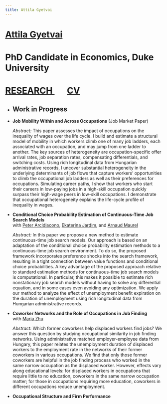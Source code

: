 ```yaml
---
title: Attila Gyetvai
---
```

<h1 class=name>   <a href="index.html" class=name> Attila Gyetvai </a> </h1>
<h1 class=affil>  PhD Candidate in Economics, Duke University </h1>
<h1 class=navbar> <a href="research.html" class=name> RESEARCH </a> &nbsp; &nbsp; &nbsp; <a href="CV_AttilaGyetvai.pdf" class=name> CV </a> </h1>

<!--
<ul>
  <li><h2>Working Papers</h2></li>
  <li>
  <p class=papertitle> <a href="ojs.pdf"><b><u>Job Mobility Within and Across Occupations</b></u></a> (Job Market Paper) </p>
  <p class=paperdet> <i> Abstract: </i> 
  This paper assesses the impact of occupations on the inequality of wages over the life cycle. 
  I build and estimate a structural model of mobility in which workers climb one of many job ladders, each associated with an occupation, and may jump from one ladder to another. 
  The key sources of heterogeneity are occupation-specific offer arrival rates, job separation rates, compensating differentials, and switching costs. 
  Using rich longitudinal data from Hungarian administrative records, I uncover substantial heterogeneity in the underlying determinants of job flows that capture workers' opportunities to climb the occupational job ladders as well as their preferences for occupations. 
  Simulating career paths, I show that workers who start their careers in low-paying jobs in a high-skill occupation quickly surpass their high-wage peers in low-skill occupations. 
  I demonstrate that occupational heterogeneity explains the life-cycle profile of inequality in wages. 
  </p> </li>
  
  <li> 
  <p class=papertitle> <a href="ccp-cont.pdf"><b><u>Conditional Choice Probability Estimation of Continuous-Time Job Search Models</u></b></a> </br>
  with <a href="http://public.econ.duke.edu/~psarcidi/">Peter Arcidiacono</a>, <a href="https://ekaterinajardim.com">Ekaterina Jardim</a>, and <a href="http://www.amaurel.net">Arnaud Maurel</a> </p>
  <p class=paperdet> <i> Abstract: </i> 
  In this paper we propose a new method to estimate continuous-time job search models. 
  Our approach is based on an adaptation of the conditional choice probability estimation methods to a continuous-time job search environment. 
  To do so, the proposed framework incorporates preference shocks into the search framework, resulting in a tight connection between value functions and conditional choice probabilities. 
  A key advantage of the proposed approach relative to standard estimation methods for continuous-time job search models is computational. 
  In particular, this makes it possible to estimate rich nonstationary job search models without having to solve any differential equation, and in some cases even avoiding any optimization. 
  We apply our method to analyze the effect of unemployment benefit expiration on the duration of unemployment using rich longitudinal data from Hungarian administrative records.
  </p> </li>
  
  <li> 
  <p class=papertitle> <a href="wn.pdf"><b><u>Coworker Networks and the Role of Occupations in Job Finding</u></b></a> </br>
  with <a href="http://www.mariazhu.com">Maria Zhu</a></p>
  <p class=paperdet> <i> Abstract: </i> 
  Which former coworkers help displaced workers find jobs? 
  We answer this question by studying occupational similarity in job finding networks. 
  Using administrative matched employer-employee data from Hungary, this paper relates the unemployment duration of displaced workers to the employment rate in the networks of their former coworkers in various occupations. 
  We find that only those former coworkers are helpful in the job finding process who worked in the same narrow occupation as the displaced worker. 
  However, effects vary along educational levels: for displaced workers in occupations that require little to no education, coworkers in the same narrow occupation matter; for those in occupations requiring more education, coworkers in different occupations reduce unemployment.
  </p> </li>
</ul>

-->
<ul>
  <li><h2>Work in Progress</h2></li>
  <li> 
  <p class=papertitle> <b>Job Mobility Within and Across Occupations</b> (Job Market Paper) </p>
  <p class=paperdet> <i> Abstract: </i> 
  This paper assesses the impact of occupations on the inequality of wages over the life cycle. 
  I build and estimate a structural model of mobility in which workers climb one of many job ladders, each associated with an occupation, and may jump from one ladder to another. 
  The key sources of heterogeneity are occupation-specific offer arrival rates, job separation rates, compensating differentials, and switching costs. 
  Using rich longitudinal data from Hungarian administrative records, I uncover substantial heterogeneity in the underlying determinants of job flows that capture workers' opportunities to climb the occupational job ladders as well as their preferences for occupations. 
  Simulating career paths, I show that workers who start their careers in low-paying jobs in a high-skill occupation quickly surpass their high-wage peers in low-skill occupations. 
  I demonstrate that occupational heterogeneity explains the life-cycle profile of inequality in wages. 
  </p> </li>
  
  <li> 
  <p class=papertitle> <b>Conditional Choice Probability Estimation of Continuous-Time Job Search Models</b> </br>
  with <a href="http://public.econ.duke.edu/~psarcidi/">Peter Arcidiacono</a>, <a href="https://ekaterinajardim.com">Ekaterina Jardim</a>, and <a href="http://www.amaurel.net">Arnaud Maurel</a> </p>
  <p class=paperdet> <i> Abstract: </i> 
  In this paper we propose a new method to estimate continuous-time job search models. 
  Our approach is based on an adaptation of the conditional choice probability estimation methods to a continuous-time job search environment. 
  To do so, the proposed framework incorporates preference shocks into the search framework, resulting in a tight connection between value functions and conditional choice probabilities. 
  A key advantage of the proposed approach relative to standard estimation methods for continuous-time job search models is computational. 
  In particular, this makes it possible to estimate rich nonstationary job search models without having to solve any differential equation, and in some cases even avoiding any optimization. 
  We apply our method to analyze the effect of unemployment benefit expiration on the duration of unemployment using rich longitudinal data from Hungarian administrative records.
  </p> </li>
  
  <li> 
  <p class=papertitle> <b>Coworker Networks and the Role of Occupations in Job Finding</b> </br>
  with <a href="http://www.mariazhu.com">Maria Zhu</a></p>
  <p class=paperdet> <i> Abstract: </i> 
  Which former coworkers help displaced workers find jobs? 
  We answer this question by studying occupational similarity in job finding networks. 
  Using administrative matched employer-employee data from Hungary, this paper relates the unemployment duration of displaced workers to the employment rate in the networks of their former coworkers in various occupations. 
  We find that only those former coworkers are helpful in the job finding process who worked in the same narrow occupation as the displaced worker. 
  However, effects vary along educational levels: for displaced workers in occupations that require little to no education, coworkers in the same narrow occupation matter; for those in occupations requiring more education, coworkers in different occupations reduce unemployment.
  </p> </li>
  
  <li> 
  <p class=papertitle> <b>Occupational Structure and Firm Performance</b></p>
  </li>
</ul>


##

